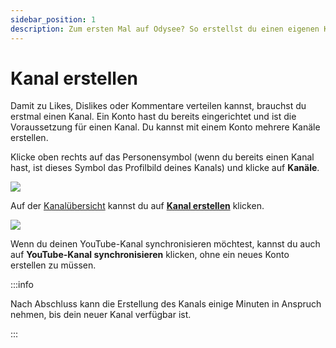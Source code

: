 ---
sidebar_position: 1
description: Zum ersten Mal auf Odysee? So erstellst du einen eigenen Kanal.
---

# Kanal erstellen

Damit zu Likes, Dislikes oder Kommentare verteilen kannst, brauchst du erstmal einen Kanal. Ein Konto hast du bereits eingerichtet und ist die Voraussetzung für einen Kanal. Du kannst mit einem Konto mehrere Kanäle erstellen. 

Klicke oben rechts auf das Personensymbol (wenn du bereits einen Kanal hast, ist dieses Symbol das Profilbild deines Kanals) und klicke auf **Kanäle**.

![](https://i.imgur.com/KB8nfF3.png)

Auf der [Kanalübersicht](https://odysee.com/$/channels) kannst du auf **[Kanal erstellen](https://odysee.com/$/channel/new)** klicken.

![](https://i.imgur.com/sq7vGiG.png)

Wenn du deinen YouTube-Kanal synchronisieren möchtest, kannst du auch auf **YouTube-Kanal synchronisieren** klicken, ohne ein neues Konto erstellen zu müssen.

:::info

Nach Abschluss kann die Erstellung des Kanals einige Minuten in Anspruch nehmen, bis dein neuer Kanal verfügbar ist.

:::
